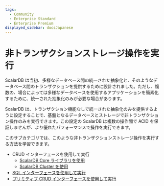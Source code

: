 ```yaml
---
tags:
  - Community
  - Enterprise Standard
  - Enterprise Premium
displayed_sidebar: docsJapanese
---
```


# 非トランザクションストレージ操作を実行


<TranslationBanner />

ScalarDB は当初、多様なデータベース間の統一された抽象化と、そのようなデータベース間のトランザクションを提供するために設計されました。ただし、複数の、場合によっては多様なデータベースを使用するアプリケーションを簡素化するために、統一された抽象化のみが必要な場合があります。

ScalarDB は、トランザクション機能なしで統一された抽象化のみを提供するように設定することで、基盤となるデータベースとストレージで非トランザクション操作のみを実行できます。この設定の ScalarDB は複数の操作間で ACID を保証しませんが、より優れたパフォーマンスで操作を実行できます。

このサブカテゴリでは、このような非トランザクションストレージ操作を実行する方法を学習できます。

- CRUD インターフェースを使用して実行
  - [ScalarDB Core ライブラリを使用](run-non-transactional-storage-operations-through-library.mdx)
  - [ScalarDB Cluster を使用](scalardb-cluster/run-non-transactional-storage-operations-through-scalardb-cluster.mdx)
- [SQL インターフェースを使用して実行](scalardb-cluster/run-non-transactional-storage-operations-through-sql-interface.mdx)
- [プリミティブ CRUD インターフェースを使用して実行](run-non-transactional-storage-operations-through-primitive-crud-interface.mdx)

